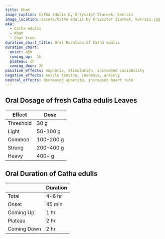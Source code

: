 ```yaml
---
title: Khat
image_caption: Catha edulis by Krzysztof Ziarnek, Kenraiz
image_location: assets/Catha edulis by Krzysztof Ziarnek, Kenraiz.jpg
aka:
  - Catha edulis
  - Khat
  - Chat tree
duration_chart_title: Oral Duration of Catha edulis
duration_chart:
  onset: 45m
  coming_up:  1h
  plateau: 2h
  coming_down: 2h
positive_effects: euphoria, stimulation, increased sociability
negative_effects: muscle tension, insomnia, anxiety
neutral_effects: decreased appetite, increased heart rate
---
```


## Oral Dosage of fresh Catha edulis Leaves
| Effect | Dose |
| --- | --- |
| Threshold | 30 g |
| Light | 50-100 g |
| Common | 100-200 g |
| Strong | 200-400 g |
| Heavy | 400+ g |


<Chart title={frontmatter.duration_chart_title} data={frontmatter.duration_chart} />

## Oral Duration of Catha edulis
|  | Duration |
| --- | --- |
| Total | 4-6 hr |
| Onset | 45 min |
| Coming Up | 1 hr |
| Plateau | 2 hr |
| Coming Down | 2 hr |





